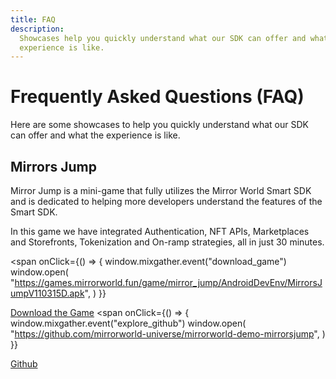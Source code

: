```yaml
---
title: FAQ
description:
  Showcases help you quickly understand what our SDK can offer and what the
  experience is like.
---
```


# Frequently Asked Questions (FAQ)

Here are some showcases to help you quickly understand what our SDK can offer
and what the experience is like.

## Mirrors Jump

Mirror Jump is a mini-game that fully utilizes the Mirror World Smart SDK and is
dedicated to helping more developers understand the features of the Smart SDK.

In this game we have integrated Authentication, NFT APIs, Marketplaces and
Storefronts, Tokenization and On-ramp strategies, all in just 30 minutes.

<span
  onClick={() => {
    window.mixgather.event("download_game")
    window.open(
      "https://games.mirrorworld.fun/game/mirror_jump/AndroidDevEnv/MirrorsJumpV110315D.apk",
    )
  }}
>
  [Download the Game]()
</span>
<span
  onClick={() => {
    window.mixgather.event("explore_github")
    window.open(
      "https://github.com/mirrorworld-universe/mirrorworld-demo-mirrorsjump",
    )
  }}
>
  [ Github]()
</span>
